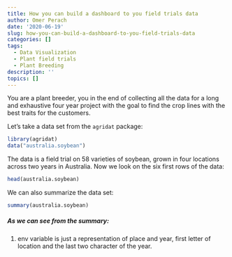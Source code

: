 ```yaml
---
title: How you can build a dashboard to you field trials data
author: Omer Perach
date: '2020-06-19'
slug: how-you-can-build-a-dashboard-to-you-field-trials-data
categories: []
tags:
  - Data Visualization
  - Plant field trials
  - Plant Breeding
description: ''
topics: []
---
```


You are a plant breeder, you in the end of collecting all the data for a long and exhaustive four year project with the goal to find the crop lines with the best traits for the customers.

Let's take a data set from the `agridat` package:
```r
library(agridat)
data("australia.soybean")
```

The data is a field trial on 58 varieties of soybean, grown in four locations across two years in Australia. 
Now we look on the six first rows of the data:
```r
head(australia.soybean)
```

We can also summarize the data set:
```r
summary(australia.soybean)
```

##### As we can see from the summary:
1. env variable is just a representation of place and year, first letter of location and the last two character of the year.  